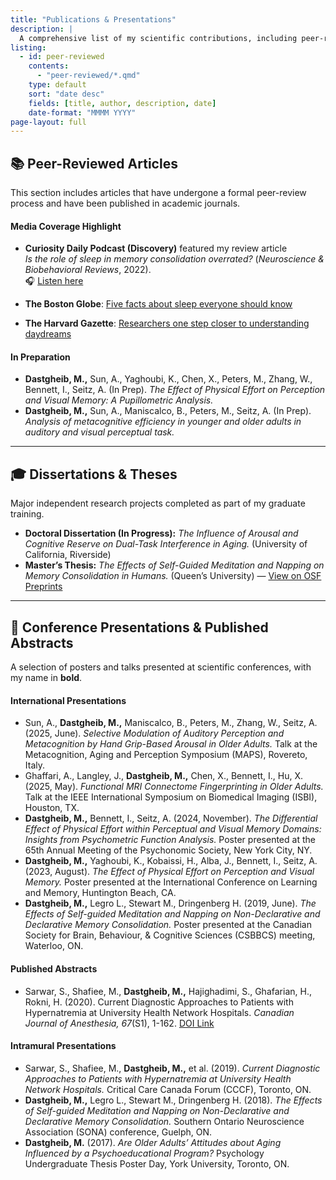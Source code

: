 ```yaml
---
title: "Publications & Presentations"
description: |
  A comprehensive list of my scientific contributions, including peer-reviewed articles, dissertations, and conference presentations.
listing:
  - id: peer-reviewed
    contents: 
      - "peer-reviewed/*.qmd"
    type: default
    sort: "date desc"
    fields: [title, author, description, date]
    date-format: "MMMM YYYY"
page-layout: full
---
```


## 📚 Peer-Reviewed Articles
This section includes articles that have undergone a formal peer-review process and have been published in academic journals.

:::{#peer-reviewed}
:::

#### Media Coverage Highlight
* **Curiosity Daily Podcast (Discovery)** featured my review article  
  *Is the role of sleep in memory consolidation overrated?* (*Neuroscience & Biobehavioral Reviews*, 2022).  
  🎧 [Listen here](https://shows.acast.com/curiosity/episodes/daydream-brain-power-of-a-laugh-caffeine-soccer)
  
* **The Boston Globe**: [Five facts about sleep everyone should know](https://www.bostonglobe.com/2024/09/23/magazine/five-facts-about-sleep-everyone-should-know/?s_campaign=sharetool_copypaste_view)
* **The Harvard Gazette**: [Researchers one step closer to understanding daydreams](https://news.harvard.edu/gazette/story/2023/12/researchers-one-step-closer-to-understanding-daydreams/?utm_medium=Feed&utm_source=Syndication)

  
#### In Preparation
* **Dastgheib, M.,** Sun, A., Yaghoubi, K., Chen, X., Peters, M., Zhang, W., Bennett, I., Seitz, A. (In Prep). *The Effect of Physical Effort on Perception and Visual Memory: A Pupillometric Analysis.*
* **Dastgheib, M.,** Sun, A., Maniscalco, B., Peters, M., Seitz, A. (In Prep). *Analysis of metacognitive efficiency in younger and older adults in auditory and visual perceptual task.*

---

## 🎓 Dissertations & Theses
Major independent research projects completed as part of my graduate training.

* **Doctoral Dissertation (In Progress):** *The Influence of Arousal and Cognitive Reserve on Dual-Task Interference in Aging.* (University of California, Riverside)
* **Master's Thesis:** *The Effects of Self-Guided Meditation and Napping on Memory Consolidation in Humans.* (Queen's University) — [View on OSF Preprints](https://osf.io/preprints/thesiscommons/8t9uq_v1)


---

## 🎤 Conference Presentations & Published Abstracts
A selection of posters and talks presented at scientific conferences, with my name in **bold**.

#### International Presentations
* Sun, A., **Dastgheib, M.,** Maniscalco, B., Peters, M., Zhang, W., Seitz, A. (2025, June). *Selective Modulation of Auditory Perception and Metacognition by Hand Grip-Based Arousal in Older Adults.* Talk at the Metacognition, Aging and Perception Symposium (MAPS), Rovereto, Italy.
* Ghaffari, A., Langley, J., **Dastgheib, M.,** Chen, X., Bennett, I., Hu, X. (2025, May). *Functional MRI Connectome Fingerprinting in Older Adults.* Talk at the IEEE International Symposium on Biomedical Imaging (ISBI), Houston, TX.
* **Dastgheib, M.,** Bennett, I., Seitz, A. (2024, November). *The Differential Effect of Physical Effort within Perceptual and Visual Memory Domains: Insights from Psychometric Function Analysis.* Poster presented at the 65th Annual Meeting of the Psychonomic Society, New York City, NY.
* **Dastgheib, M.,** Yaghoubi, K., Kobaissi, H., Alba, J., Bennett, I., Seitz, A. (2023, August). *The Effect of Physical Effort on Perception and Visual Memory.* Poster presented at the International Conference on Learning and Memory, Huntington Beach, CA.
* **Dastgheib, M.,** Legro L., Stewart M., Dringenberg H. (2019, June). *The Effects of Self-guided Meditation and Napping on Non-Declarative and Declarative Memory Consolidation.* Poster presented at the Canadian Society for Brain, Behaviour, & Cognitive Sciences (CSBBCS) meeting, Waterloo, ON.

#### Published Abstracts
* Sarwar, S., Shafiee, M., **Dastgheib, M.,** Hajighadimi, S., Ghafarian, H., Rokni, H. (2020). Current Diagnostic Approaches to Patients with Hypernatremia at University Health Network Hospitals. *Canadian Journal of Anesthesia, 67*(S1), 1-162. <a href="https://doi.org/10.1007/s12630-019-01552-z" target="_blank">DOI Link</a>

#### Intramural Presentations
* Sarwar, S., Shafiee, M., **Dastgheib, M.,** et al. (2019). *Current Diagnostic Approaches to Patients with Hypernatremia at University Health Network Hospitals.* Critical Care Canada Forum (CCCF), Toronto, ON.
* **Dastgheib, M.,** Legro L., Stewart M., Dringenberg H. (2018). *The Effects of Self-guided Meditation and Napping on Non-Declarative and Declarative Memory Consolidation.* Southern Ontario Neuroscience Association (SONA) conference, Guelph, ON.
* **Dastgheib, M.** (2017). *Are Older Adults' Attitudes about Aging Influenced by a Psychoeducational Program?* Psychology Undergraduate Thesis Poster Day, York University, Toronto, ON.